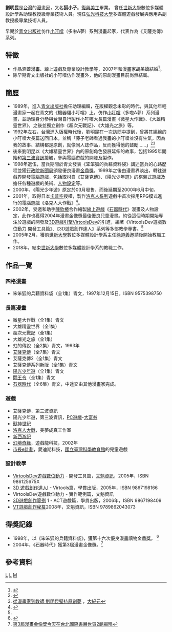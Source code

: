 {{multiple issues|
{{blpsources|time=2015-04-06T15:20:09+00:00}}
{{inappropriate tone|time=2015-04-06T15:20:09+00:00}}
{{newsrelease|time=2015-04-06T15:20:09+00:00}}
{{prose|time=2015-04-06T15:20:09+00:00}}
}}

'''劉明昆'''{{BD|1973年|9月21日|catIdx=L}}是[[台灣|台灣]]的[[漫畫家|漫畫家]]，又名'''狐小子'''。[[台北縣私立復興高級商工職業學校|復興美工]]畢業。
曾任[[世新大學|世新大學]]數位多媒體設計學系助理教授級專業技術人員。現任[[弘光科技大學|弘光科技大學]]多媒體遊戲發展與應用系副教授級專業技術人員。

早期於[[青文出版社|青文出版社]]仿作[[小叮噹|小叮噹]]（多啦A夢）系列漫畫起家，代表作為《艾薩克傳》系列。

== 特徵 ==
*作品涵蓋[[漫畫|漫畫]]、[[線上遊戲|線上遊戲]]及專業設計教學等，2007年和漫畫家[[胡美嬌|胡美嬌]]結婚<ref>{{Cite web |url=http://www.age.toko.edu.tw/upload/viewthread.php?tid=209&page=1#pid4764 |title=劉明昆老師終於要結婚了 |accessdate=2008-11-18 |archive-date=2009-08-05 |archive-url=https://web.archive.org/web/20090805184809/http://www.age.toko.edu.tw/upload/viewthread.php?tid=209&page=1#pid4764 |dead-url=no }}</ref>。
*除早期青文出版社的小叮噹仿作漫畫外，他的原創漫畫目前尚無結局。

== 簡歷 ==
*1989年，進入[[青文出版社|青文出版社]]擔任助理編輯，在版權觀念未彰的時代，與其他年輕漫畫家一起在青文的《機器貓小叮噹》上，仿作[[小叮噹|小叮噹]]（多啦A夢）系列漫畫，並助理身分參與台灣自行製作小叮噹大長篇漫畫《微星大作戰》、《大雄精靈世界》，之後並獨立創作《超次元戰記》、《大雄光之旅》等。
*1992年左右，台灣進入版權時代後，劉明昆在一次訪問中提到，曾將其編繪的小叮噹大長篇送回日本，並稱「藤子老師看過我畫的小叮噹並沒有生氣，因為我的故事、結構都是原創，就像同人誌作品，反而獲得他的鼓勵……」<ref name="博客來">{{Cite web |url=https://www.books.com.tw/activity/2010/07/comic2/ |title=知道嗎？你可能小時候看的《小叮噹》是台灣人畫的！ |accessdate=2019-02-13 |archive-date=2019-02-14 |archive-url=https://web.archive.org/web/20190214061417/https://www.books.com.tw/activity/2010/07/comic2/ |dead-url=no }}</ref><ref>[https://www.epochtimes.com.tw/n194255/%E5%BE%9E%E6%BC%AB%E7%95%AB%E5%AE%B6%E5%88%B0%E6%95%99%E5%B8%AB-%E5%8A%89%E6%98%8E%E6%98%86%E5%A0%85%E6%8C%81%E5%8E%9F%E5%89%B5%E5%A4%A2.html 從漫畫家到教師 劉明昆堅持原創夢] {{Wayback|url=https://www.epochtimes.com.tw/n194255/%E5%BE%9E%E6%BC%AB%E7%95%AB%E5%AE%B6%E5%88%B0%E6%95%99%E5%B8%AB-%E5%8A%89%E6%98%8E%E6%98%86%E5%A0%85%E6%8C%81%E5%8E%9F%E5%89%B5%E5%A4%A2.html |date=20190214002731 }}，[[大紀元|大紀元]]</ref>
*後來劉明昆以《大雄精靈世界》內的原創角色發展延伸的故事，包括{{fact|《虹的傳說》、《艾薩克傳》等系列漫畫，成為當時[[金石堂書店|金石堂書店]]排行榜的暢銷書，畫風清新可愛、線條簡捷明快，故事富有冒險、努力、勇敢等適合[[角色扮演游戏|角色扮演游戏]]（RPG）背景的正面元素。|time=2016-08-03}}1995年開始和[[第三波資訊|第三波資訊]]接觸，參與電腦遊戲的開發及製作。
*1998年退伍，當兵期間於青文發表《笨笨狐的兵藉資料袋》講述當兵的心路歷程並獲[[行政院新聞局|行政院新聞局]]頒發優良漫畫[[金鼎獎|金鼎獎]]。1999年之後由漫畫界淡出，轉往遊戲界開發電腦遊戲，包括取材自《艾薩克傳》、《陽光少年遊》的棋盤式遊戲及擔任各種遊戲的美術、[[人物設定|人物設定]]等。
*2000年，《陽光少年遊》原定於03月發售，而後延期至2000年6月中旬。
*2001年，取得日本[[卡普空|卡普空]]授權，製作[[洛克人系列|洛克人系列]]遊戲中首次採用RPG模式進行的電腦遊戲《洛克人大作戰》<ref>{{Cite web |url=http://www.gch.com.tw/news/newsline.php?ch=news&cat=pc&id=1004933152 |title=面對市場不景氣，第三波遊戲背娃娃 |accessdate=2008-11-21 |archive-date=2002-03-19 |archive-url=https://web.archive.org/web/20020319151242/http://www.gch.com.tw/news/newsline.php?cat=pc&ch=news&id=1004933152 |dead-url=no }}</ref>。
*2002年，受邀和助手[[陳欣椿|陳欣椿]]合作繪製[[線上遊戲|線上遊戲]]《[[石器时代_(游戏)|石器時代]]》漫畫及人物設定，此作也獲得2004年漫畫金像獎最佳優良兒童漫畫。約從這個時期開始專注於遊戲的開發及[[3D|3D]][[遊戲引擎|遊戲引擎]][[VirtoolsDev|VirtoolsDev]]的引進，編著《VirtoolsDev遊戲數位動力 開發工具篇》、《3D遊戲創作達人》系列等多部教學專書。<ref name="博客來" />
*2005年2月，獲前[[世新大學|世新大學]]數位多媒體設計學系主任[[徐道義|徐道義]]邀請後開始教職工作。
*2018年，結束[[世新大學|世新大學]]數位多媒體設計學系的教職工作。

== 作品一覽 ==
=== 四格漫畫 ===
*笨笨狐的兵藉資料袋（全1集）青文，1997年12月15日，ISBN 9575398750

=== 長篇漫畫 ===
*微星大作戰（全1集）青文
*大雄精靈世界（全1集）
*超次元戰記（全1集）
*大雄光之旅（全1集）
*虹的傳說（全2集）青文，1993年
*[[艾薩克傳|艾薩克傳]]（全7集）青文
*艾薩克傳2（全1集）青文
*艾薩克傳系列新版（全1集）青文
*[[陽光少年遊|陽光少年遊]]（全1集）青文
*[[閰王令|閰王令]]（全1集）青文
*[[石器時代_(遊戲)|石器時代]]（全6集）青文，中途交由其他漫畫家完成。

=== 遊戲 ===
*艾薩克傳，第三波資訊
*陽光少年遊，第三波資訊，[[PC遊戲|PC遊戲]]-[[大富翁|大富翁]]
*[[獸神世紀|獸神世紀]]
*[[洛克人大戰|洛克人大戰]]，美夢成真工作室
*[[新西游記|新西游記]]
*[[幻境奇緣|幻境奇緣]]，遊戲龍科技，2002年
*[[市長e計劃|市長e計劃]]，愛迪期科技，[[國立臺灣科學教育館|國立臺灣科學教育館]]的兒童遊戲

=== 設計教學 ===
*[[VirtoolsDev遊戲數位動力|VirtoolsDev遊戲數位動力]] - 開發工具篇，[[文魁資訊|文魁資訊]]，2005年，ISBN 986125675X 
*[[3D_遊戲創作達人|3D 遊戲創作達人]]I - Virtools篇，學貫出版，2005年，ISBN 9867198166
*VirtoolsDev遊戲數位動力 - 實作範例篇，文魁資訊
*[[3D遊戲創作範例|3D遊戲創作範例]] 1 - ACT遊戲篇，學貫出版，2006年，ISBN 9867198409 
*[[VT遊戲創作秘笈|VT遊戲創作秘笈]]2008年，文魁資訊，ISBN 9789862043073

== 得獎記錄 ==
*1998年，以《笨笨狐的兵籍資料袋》，獲第十六次優良漫畫讀物[[金鼎獎|金鼎獎]]。 <ref>{{Cite web |url=http://info.gio.gov.tw/ct.asp?xItem=18523&ctNode=1919&mp=24 |title=第十六次中小學生優良課外讀物推介漫畫類 |accessdate=2008-11-18 |archive-date=2012-07-17 |archive-url=https://archive.is/20120717031044/http://info.gio.gov.tw/ct.asp?xItem=18523&ctNode=1919&mp=24 |dead-url=no }}</ref>
*2004年，《石器時代》獲第3屆漫畫金像獎。<ref>[http://www.nownews.com/2004/01/30/11086-1579005.htm 第3屆漫畫金像獎今天在台北國際書展世貿2館揭曉]</ref>

== 參考資料 ==
<div class="references-small">
<references />
</div>

[[Category:臺灣漫畫家|L]]
[[Category:電子遊戲繪圖及原畫家|L]]
[[Category:劉姓|M]]
